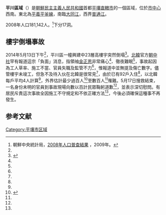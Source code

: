 {{Otheruse|平川区}}
{{Infobox Korean settlement
|context=north
|title=平川區域
|hanja={{linktext|平|川|區|域}}
|hangul=평천구역
|rr=Pyeongcheon-guyeok
|mr=P'yŏngch'ŏn-guyŏk
|area_km2=
|pop=181142
|popden_km2=
|divs=17洞
|map=
}}
'''平川區域'''（{{kor|諺=평천구역|漢=平川區域|羅=Phyŏngchŏn guyŏk|f=y}}）是[[朝鮮民主主義人民共和國|朝鮮民主主義人民共和國]]首都[[平壤直轄市|平壤直轄市]]的一個區域，位於[[中區域|市中心]]西南。東北為[[平義線|平義]][[平釜線|平釜線]]，南臨[[大同江|大同江]]，西界[[普通江|普通江]]。

2008年人口181,142人。<ref>朝鮮中央統計局，[http://unstats.un.org/unsd/demographic/sources/census/2010_PHC/North_Korea/Final%20national%20census%20report.pdf 2008年人口普查結果] {{webarchive|url=https://web.archive.org/web/20100331091148/http://unstats.un.org/unsd/demographic/sources/census/2010_PHC/North_Korea/Final%20national%20census%20report.pdf |date=2010-03-31 }}，2009年。</ref>下分17洞。

==樓宇倒塌事故==
{{Main|2014年平壤住宅大樓倒塌事件}}
2014年5月13日下午<ref name="無綫新聞20140518"/>，平川區一幢興建中23層高樓宇突然倒塌<ref name="蘋果日報20140519">{{cite news |title=官媒：金正恩痛心難眠 北韓塌樓 官罕鞠躬道歉 |url=http://hk.apple.nextmedia.com/international/art/20140519/18724797 |publisher=[[蘋果日報_(香港)|蘋果日報]] |date=2014年5月19日 |accessdate=2014年5月20日 |archive-date=2014年5月20日 |archive-url=https://web.archive.org/web/20140520005834/http://hk.apple.nextmedia.com/international/art/20140519/18724797 |dead-url=no }}{{zh-hant}}</ref>。[[北韓|北韓]]官方[[朝中社|朝中社]]罕有報道這宗「負面」消息，指領袖[[金正恩|金正恩]]非常痛心<ref name="蘋果日報20140519"/>、徹夜難眠<ref name="蘋果日報20140519"/>，事故起因為工人草率、施工不當、官員失職及監管不力<ref name="蘋果日報20140519"/>，惟報道中並無提及傷亡數字。儘管樓宇未竣工，但急不及待入伙在北韓是很常見<ref name="蘋果日報20140519"/>，由於已有92戶入住<ref name="蘋果日報20140519"/>，以北韓每戶平均4人計算<ref name="蘋果日報20140519"/>，外界估計最少過百人<ref name="無綫新聞20140518">{{cite news |title=北韓塌樓造成多人死傷 官媒罕有地報道 |url=http://news.tvb.com/world/537865c26db28c147b000000/ |publisher=[[無綫新聞|無綫新聞]] |date=2014年5月18日 |accessdate=2014年5月20日 |archive-date=2014年5月20日 |archive-url=https://web.archive.org/web/20140520220419/http://news.tvb.com/world/537865c26db28c147b000000/ |dead-url=no }}{{zh-yue}}</ref>至數百人<ref name="蘋果日報20140519"/>罹難。5月17日搜救結束，一名身份未明的官員到事故現場向數以百計民眾鞠躬道歉<ref name="蘋果日報20140519"/>，並表示深切慰問。有居民斥責這次事故全因施工不守規定和不依正確方法<ref name="蘋果日報20140519"/>，今後必須確保這種事不再發生。

==参考文献==
<div class="references-small">
<references></references>
</div>

{{平壤直轄市行政區劃}}

{{DEFAULTSORT:Phyongchon-guyok}}
[[Category:平壤市区域|Category:平壤市区域]]